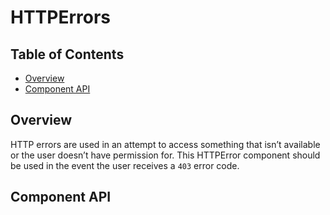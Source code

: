 
# HTTPErrors

## Table of Contents

- [Overview](#overview)
- [Component API](#component-api)

## Overview

<!-- TODO: Overview. -->

HTTP errors are used in an attempt to access something that isn’t available or
the user doesn’t have permission for. This HTTPError component should be used in
the event the user receives a `403` error code.

## Component API

<Props />
